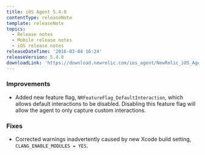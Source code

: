 ```yaml
---
title: iOS Agent 5.4.0
contentType: releaseNote
template: releaseNote
topics:
  - Release notes
  - Mobile release notes
  - iOS release notes
releaseDateTime: '2016-03-04 16:24'
releaseVersion: 5.4.0
downloadLink: 'https://download.newrelic.com/ios_agent/NewRelic_iOS_Agent_5.4.0.zip'
---
```


### Improvements

* Added new feature flag, `NRFeatureFlag_DefaultInteraction`, which allows default interactions to be disabled. Disabling this feature flag will allow the agent to only capture custom interactions.

### Fixes

* Corrected warnings inadvertently caused by new Xcode build setting, `CLANG_ENABLE_MODULES = YES`.
